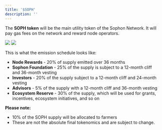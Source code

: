 ```yaml
---
title: '$SOPH'
description: ''
---
```


The **SOPH token** will be the main utility token of the Sophon Network. It will pay gas fees on the network and reward node operators.

<img className="block dark:hidden" src="/images/tokenomics/soph-tokenomics-light.webp" />
<img className="hidden dark:block" src="/images/tokenomics/soph-tokenomics-dark.webp" />

This is what the emission schedule looks like:

- **Node Rewards** - 20% of supply emitted over 36 months
- **Sophon Foundation** - 25% of the supply is subject to a 12-month cliff and 36-month vesting
- **Investors** - 20% of the supply subject to a 12-month cliff and 24-month vesting
- **Advisors** - 5% of the supply with a 12-month cliff and 36-month vesting
- **Ecosystem Reserve** - 30% of the supply, which will be used for grants, incentives, ecosystem initiatives, and so on

**Please note:**

- 10% of the SOPH supply will be allocated to farmers
- These are not the absolute final tokenomics and are subject to change.
